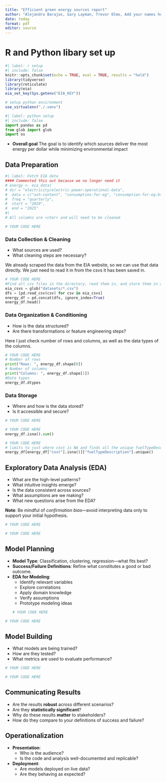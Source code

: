 ```yaml
---
title: "Efficient green energy sources report"
author: "Alejandro Barajas, Gary Layman, Trevor Olmo, Add your names here"
date: today
format: pdf
editor: source
---
```


# R and Python libary set up

```r
#| label: r setup
#| include: false
knitr::opts_chunk$set(echo = TRUE, eval = TRUE, results = "hold")
library(tidyverse)
library(reticulate)
library(eia)
eia_set_key(Sys.getenv("EIA_KEY"))

# setup python environment
use_virtualenv("./.venv")
```

```python
#| label: python setup
#| include: false
import pandas as pd
from glob import glob
import os
```

- **Overall goal**
The goal is to identify which sources deliver the most energy per dollar while minimizing environmental impact

## Data Preparation
```r
#| label: Fetch EIA data
#### Commented this out because we no longer need it
# energy <- eia_data(
# dir = "electricity/electric-power-operational-data",
#  data = c("ash-content", "consumption-for-eg", "consumption-for-eg-btu", "consumption-uto", "consumption-uto-btu", "cost", "cost-per-btu", "generation", "heat-content", "receipts", "receipts-btu", "stocks", "sulfur-content", "total-consumption", "total-consumption-btu"),
#  freq = "quarterly",
#  start = "2020",
#  end = "2025"
#)
# All columns are <char> and will need to be cleaned
```

```python
# YOUR CODE HERE
```
### Data Collection & Cleaning
- What sources are used?
- What cleaning steps are necessary?

We already scraped the data from the EIA website, so we can use that data directly. We just need to read it in from the csvs it has been saved in.

```python
# YOUR CODE HERE
#Find all csv files in the directory, read them in, and store them in a single df
eia_csvs = glob("datasets/*.csv")
dfs = [pd.read_csv(csv) for csv in eia_csvs]
energy_df = pd.concat(dfs, ignore_index=True)
energy_df.head()
```

### Data Organization & Conditioning
- How is the data structured?
- Are there transformations or feature engineering steps?

Here I just check number of rows and columns, as well as the data types of the columns.

```python
# YOUR CODE HERE
# Number of rows
print("Rows: ", energy_df.shape[0])
# Number of columns
print("Columns: ", energy_df.shape[1])
#Data types
energy_df.dtypes
```
### Data Storage
- Where and how is the data stored?
- Is it accessible and secure?
```r
# YOUR CODE HERE
```

```python
# YOUR CODE HERE
energy_df.isna().sum()
```

```python
# YOUR CODE HERE
# limits to just where cost is NA and finds all the unique fuelTypeDescriptions
energy_df[energy_df["cost"].isna()]["fuelTypeDescription"].unique()
```

## Exploratory Data Analysis (EDA)

- What are the high-level patterns?
- What intuitive insights emerge?
- Is the data consistent across sources?
- What assumptions are we making?
- What new questions arise from the EDA?

 **Note**: Be mindful of *confirmation bias*—avoid interpreting data only to support your initial hypothesis.
```r
# YOUR CODE HERE
```

```python
# YOUR CODE HERE

```
## Model Planning

- **Model Type**: Classification, clustering, regression—what fits best?
- **Success/Failure Definitions**: Refine what constitutes a good or bad outcome.
- **EDA for Modeling**:
  - Identify relevant variables
  - Explore correlations
  - Apply domain knowledge
  - Verify assumptions
  - Prototype modeling ideas
```r
# YOUR CODE HERE
```

```python
# YOUR CODE HERE
```
## Model Building

- What models are being trained?
- How are they tested?
- What metrics are used to evaluate performance?
```r
# YOUR CODE HERE
```

```python
# YOUR CODE HERE
```
## Communicating Results

- Are the results **robust** across different scenarios?
- Are they **statistically significant**?
- Why do these results **matter** to stakeholders?
- How do they compare to your definitions of success and failure?

## Operationalization

- **Presentation**:
  - Who is the audience?
  - Is the code and analysis well-documented and replicable?
- **Deployment**:
  - Are models deployed on live data?
  - Are they behaving as expected?